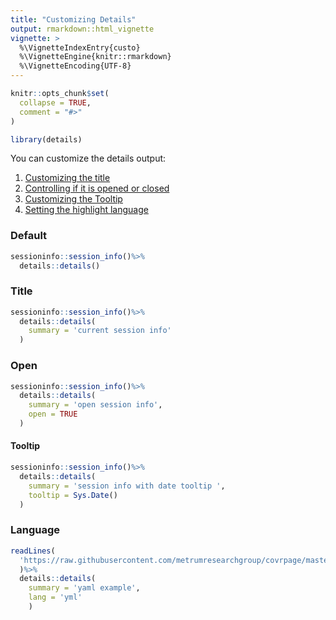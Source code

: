 ```yaml
---
title: "Customizing Details"
output: rmarkdown::html_vignette
vignette: >
  %\VignetteIndexEntry{custo}
  %\VignetteEngine{knitr::rmarkdown}
  %\VignetteEncoding{UTF-8}
---
```


```r
knitr::opts_chunk$set(
  collapse = TRUE,
  comment = "#>"
)
```

```r
library(details)
```

You can customize the details output:

 1. [Customizing the title](#title)
 2. [Controlling if it is opened or closed](#open)
 3. [Customizing the Tooltip](#tooltip)
 4. [Setting the highlight language](#language)

### Default

```r
sessioninfo::session_info()%>%
  details::details()
```

### Title

```r
sessioninfo::session_info()%>%
  details::details(
    summary = 'current session info'
  )
```

### Open

```r
sessioninfo::session_info()%>%
  details::details(
    summary = 'open session info',
    open = TRUE
  )
```

#### Tooltip

```r
sessioninfo::session_info()%>%
  details::details(
    summary = 'session info with date tooltip ',
    tooltip = Sys.Date()
  )
```

### Language

```r

readLines(
  'https://raw.githubusercontent.com/metrumresearchgroup/covrpage/master/_pkgdown.yml'
  )%>%
  details::details(
    summary = 'yaml example',
    lang = 'yml'
    )
```
